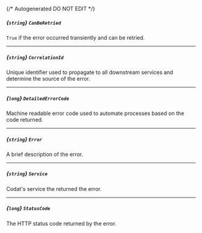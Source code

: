 {/* Autogenerated DO NOT EDIT  */}
##### *{`string`}* `CanBeRetried`
`True` if the error occurred transiently and can be retried.

---
##### *{`string`}* `CorrelationId`
Unique identifier used to propagate to all downstream services and determine the source of the error.

---
##### *{`long`}* `DetailedErrorCode`
Machine readable error code used to automate processes based on the code returned.

---
##### *{`string`}* `Error`
A brief description of the error.

---
##### *{`string`}* `Service`
Codat's service the returned the error.

---
##### *{`long`}* `StatusCode`
The HTTP status code returned by the error.

